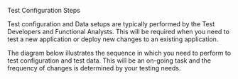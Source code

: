 
Test Configuration Steps

Test configuration and Data setups are typically performed by the Test Developers and Functional Analysts. This will be required when you need to test a new application or deploy new changes to an existing application.

The diagram below illustrates the sequence in which you need to perform to test configuration and test data. This will be an on-going task and the frequency of changes is determined by your testing needs.
